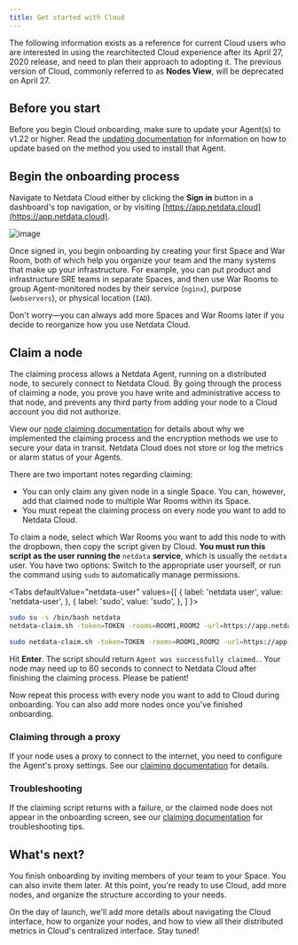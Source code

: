 ```yaml
---
title: Get started with Cloud
---
```



The following information exists as a reference for current Cloud users who are interested in using the rearchitected
Cloud experience after its April 27, 2020 release, and need to plan their approach to adopting it. The previous version
of Cloud, commonly referred to as **Nodes View**, will be deprecated on April 27.

## Before you start

Before you begin Cloud onboarding, make sure to update your Agent(s) to v1.22 or higher. Read the [updating
documentation](/docs/agent/packaging/installer/update/) for information on how to update based on the method you used to
install that Agent.

## Begin the onboarding process

Navigate to Netdata Cloud either by clicking the **Sign in** button in a dashboard's top navigation, or by visiting
[https://app.netdata.cloud](https://app.netdata.cloud).

![image](https://user-images.githubusercontent.com/1153921/79392551-62ba0900-7f28-11ea-9741-52037f848591.png)

Once signed in, you begin onboarding by creating your first Space and War Room, both of which help you organize your
team and the many systems that make up your infrastructure. For example, you can put product and infrastructure SRE
teams in separate Spaces, and then use War Rooms to group Agent-monitored nodes by their service (`nginx`), purpose
(`webservers`), or physical location (`IAD`).

Don't worry—you can always add more Spaces and War Rooms later if you decide to reorganize how you use Netdata Cloud.

## Claim a node

The claiming process allows a Netdata Agent, running on a distributed node, to securely connect to Netdata Cloud. By
going through the process of claiming a node, you prove you have write and administrative access to that node, and
prevents any third party from adding your node to a Cloud account you did not authorize.

View our [node claiming documentation](/docs/agent/claim/) for details about why we implemented the claiming process and
the encryption methods we use to secure your data in transit. Netdata Cloud does not store or log the metrics or alarm
status of your Agents.

There are two important notes regarding claiming:

-   You can only claim any given node in a single Space. You can, however, add that claimed node to multiple War Rooms
    within its Space.
-   You must repeat the claiming process on every node you want to add to Netdata Cloud.

To claim a node, select which War Rooms you want to add this node to with the dropbown, then copy the script given by
Cloud. **You must run this script as the user running the** `netdata` **service**, which is usually the `netdata` user.
You have two options: Switch to the appropriate user yourself, or run the command using `sudo` to automatically manage
permissions.

<Tabs
  defaultValue="netdata-user"
  values={[
    { label: 'netdata user', value: 'netdata-user', },
    { label: 'sudo', value: 'sudo', },
  ]
}>
<TabItem value="netdata-user">

```bash
sudo su -s /bin/bash netdata
netdata-claim.sh -token=TOKEN -rooms=ROOM1,ROOM2 -url=https://app.netdata.cloud
```

</TabItem>
<TabItem value="sudo">

```bash
sudo netdata-claim.sh -token=TOKEN -rooms=ROOM1,ROOM2 -url=https://app.netdata.cloud
```

</TabItem>
</Tabs>

Hit **Enter**. The script should return `Agent was successfully claimed.`. Your node may need up to 60 seconds to
connect to Netdata Cloud after finishing the claiming process. Please be patient!

Now repeat this process with every node you want to add to Cloud during onboarding. You can also add more nodes once
you've finished onboarding.

### Claiming through a proxy

If your node uses a proxy to connect to the internet, you need to configure the Agent's proxy settings. See our
[claiming documentation](/docs/agent/claim/#claiming-through-a-proxy) for details.

### Troubleshooting

If the claiming script returns with a failure, or the claimed node does not appear in the onboarding screen, see our [claiming documentation](/docs/agent/claim/#troubleshooting) for troubleshooting tips.

## What's next?

You finish onboarding by inviting members of your team to your Space. You can also invite them later. At this point,
you're ready to use Cloud, add more nodes, and organize the structure according to your needs.

On the day of launch, we'll add more details about navigating the Cloud interface, how to organize your nodes, and how
to view all their distributed metrics in Cloud's centralized interface. Stay tuned!

